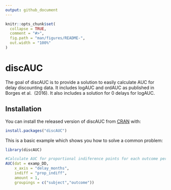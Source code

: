 ```yaml
---
output: github_document
---
```


<!-- README.md is generated from README.Rmd. Please edit that file -->

```r
knitr::opts_chunk$set(
  collapse = TRUE,
  comment = "#>",
  fig.path = "man/figures/README-",
  out.width = "100%"
)
```

# discAUC

The goal of discAUC is to provide a solution to easily calculate AUC for delay
discounting data. It includes logAUC and ordAUC as published in Borges et al. 
(2016). It also includes a solution for 0 delays for logAUC.

## Installation

You can install the released version of discAUC from [CRAN](https://CRAN.R-project.org) with:

``` r
install.packages("discAUC")
```

This is a basic example which shows you how to solve a common problem:

```r
library(discAUC)

#Calculate AUC for proportional indiference points for each outcome per subject.
AUC(dat = examp_DD,
    x_axis = "delay_months",
    indiff = "prop_indiff",
    amount = 1,
    groupings = c("subject","outcome"))
```

